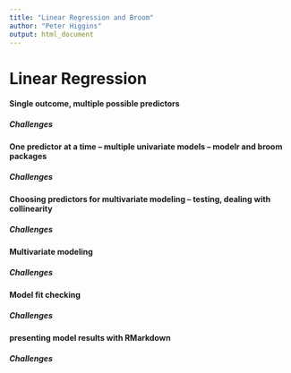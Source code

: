 ```yaml
---
title: "Linear Regression and Broom"
author: "Peter Higgins"
output: html_document
---
```


# Linear Regression


#### Single outcome, multiple possible predictors

##### Challenges

#### One predictor at a time – multiple univariate models – modelr and broom packages

##### Challenges

#### Choosing predictors for multivariate modeling – testing, dealing with collinearity

##### Challenges

#### Multivariate modeling

##### Challenges

#### Model fit checking

##### Challenges

#### presenting model results with RMarkdown

##### Challenges




